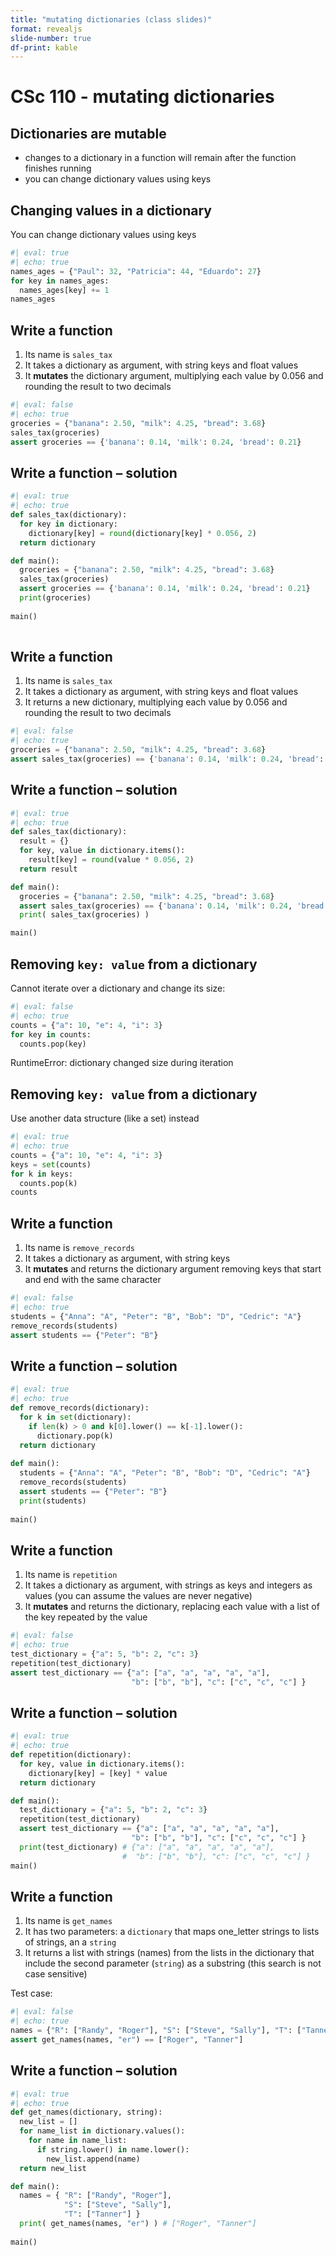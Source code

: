 ```yaml
---
title: "mutating dictionaries (class slides)"
format: revealjs
slide-number: true
df-print: kable
---
```


# CSc 110 - mutating dictionaries


## Dictionaries are mutable

-   changes to a dictionary in a function will remain after the function finishes running
-   you can change dictionary values using keys

## Changing values in a dictionary

You can change dictionary values using keys

```python
#| eval: true
#| echo: true
names_ages = {"Paul": 32, "Patricia": 44, "Eduardo": 27}
for key in names_ages:
  names_ages[key] += 1
names_ages
```

## Write a function

1.  Its name is `sales_tax`
2.  It takes a dictionary as argument, with string keys and float values
3.  It **mutates** the dictionary argument, multiplying each value by 0.056 and rounding the result to two decimals

```python
#| eval: false
#| echo: true
groceries = {"banana": 2.50, "milk": 4.25, "bread": 3.68}
sales_tax(groceries)
assert groceries == {'banana': 0.14, 'milk': 0.24, 'bread': 0.21}
```

## Write a function -- solution

```python
#| eval: true
#| echo: true
def sales_tax(dictionary):
  for key in dictionary:
    dictionary[key] = round(dictionary[key] * 0.056, 2)
  return dictionary

def main():
  groceries = {"banana": 2.50, "milk": 4.25, "bread": 3.68}
  sales_tax(groceries)
  assert groceries == {'banana': 0.14, 'milk': 0.24, 'bread': 0.21}
  print(groceries)
  
main()
    
```


## Write a function

1.  Its name is `sales_tax`
2.  It takes a dictionary as argument, with string keys and float values
3.  It returns a new dictionary, multiplying each value by 0.056 and rounding the result to two decimals

```python
#| eval: false
#| echo: true
groceries = {"banana": 2.50, "milk": 4.25, "bread": 3.68}
assert sales_tax(groceries) == {'banana': 0.14, 'milk': 0.24, 'bread': 0.21}
```

## Write a function -- solution

```python
#| eval: true
#| echo: true
def sales_tax(dictionary):
  result = {}
  for key, value in dictionary.items():
    result[key] = round(value * 0.056, 2)
  return result

def main():
  groceries = {"banana": 2.50, "milk": 4.25, "bread": 3.68}
  assert sales_tax(groceries) == {'banana': 0.14, 'milk': 0.24, 'bread': 0.21}
  print( sales_tax(groceries) )

main()
```

## Removing `key: value` from a dictionary

Cannot iterate over a dictionary and change its size:

```python
#| eval: false
#| echo: true
counts = {"a": 10, "e": 4, "i": 3}
for key in counts:
  counts.pop(key)
```

RuntimeError: dictionary changed size during iteration

## Removing `key: value` from a dictionary

Use another data structure (like a set) instead

```python
#| eval: true
#| echo: true
counts = {"a": 10, "e": 4, "i": 3}
keys = set(counts)
for k in keys:
  counts.pop(k)
counts
```

## Write a function

1.  Its name is `remove_records`
2.  It takes a dictionary as argument, with string keys
3.  It **mutates** and returns the dictionary argument removing keys that start and end with the same character

```python
#| eval: false
#| echo: true
students = {"Anna": "A", "Peter": "B", "Bob": "D", "Cedric": "A"}
remove_records(students)
assert students == {"Peter": "B"}
```

## Write a function -- solution

```python
#| eval: true
#| echo: true
def remove_records(dictionary):
  for k in set(dictionary):
    if len(k) > 0 and k[0].lower() == k[-1].lower():
      dictionary.pop(k)
  return dictionary
      
def main():
  students = {"Anna": "A", "Peter": "B", "Bob": "D", "Cedric": "A"}
  remove_records(students)
  assert students == {"Peter": "B"}
  print(students)
  
main()
```

## Write a function

1.  Its name is `repetition`
2.  It takes a dictionary as argument, with strings as keys and integers as values (you can assume the values are never negative)
3.  It **mutates** and returns the dictionary, replacing each value with a list of the key repeated by the value

```python
#| eval: false
#| echo: true
test_dictionary = {"a": 5, "b": 2, "c": 3}
repetition(test_dictionary)
assert test_dictionary == {"a": ["a", "a", "a", "a", "a"], 
                           "b": ["b", "b"], "c": ["c", "c", "c"] }
```

## Write a function -- solution

```python
#| eval: true
#| echo: true
def repetition(dictionary):
  for key, value in dictionary.items():
    dictionary[key] = [key] * value
  return dictionary

def main():
  test_dictionary = {"a": 5, "b": 2, "c": 3}
  repetition(test_dictionary)
  assert test_dictionary == {"a": ["a", "a", "a", "a", "a"], 
                           "b": ["b", "b"], "c": ["c", "c", "c"] }
  print(test_dictionary) # {"a": ["a", "a", "a", "a", "a"], 
                         #  "b": ["b", "b"], "c": ["c", "c", "c"] }
main()
```

## Write a function

1.  Its name is `get_names`
2.  It has two parameters: a `dictionary` that maps one_letter strings to lists of strings, an a `string`
3.  It returns a list with strings (names) from the lists in the dictionary that include the second parameter (`string`) as a substring (this search is not case sensitive)

Test case:

```python
#| eval: false
#| echo: true
names = {"R": ["Randy", "Roger"], "S": ["Steve", "Sally"], "T": ["Tanner"]}
assert get_names(names, "er") == ["Roger", "Tanner"]
```

## Write a function -- solution

```python
#| eval: true
#| echo: true
def get_names(dictionary, string):
  new_list = []
  for name_list in dictionary.values():
    for name in name_list:
      if string.lower() in name.lower():
        new_list.append(name)
  return new_list

def main():
  names = { "R": ["Randy", "Roger"], 
            "S": ["Steve", "Sally"], 
            "T": ["Tanner"] }
  print( get_names(names, "er") ) # ["Roger", "Tanner"]
  
main()
```


